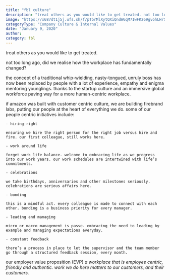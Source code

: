 ```yaml
---
title: "fbl culture"
description: "treat others as you would like to get treated. not too long ago, did we realise how the workplace has fundamentally changed?"
image: "https://x687dt1j5j.ufs.sh/f/pTbrMlXytQXiQndWGqM7IwFK269gvohLHr5a4VNqcYbpTnMX"
categoryType: "Company Culture & Internal Values"
date: "January 9, 2020"
author:
category: fbl
---
```


treat others as you would like to get treated.

not too long ago, did we realise how the workplace has fundamentally changed?

the concept of a traditional whip-wielding, nasty-tongued, unruly boss has now been replaced by people with a lot of experience, empathy and enigma mentoring younglings. thanks to the startup culture and an immersive global workforce paving way for a more human-centric workplace.

if amazon was built with customer centric culture, we are building firebrand labs, putting our people at the heart of everything we do. some of our people centric initiatives include:

    - hiring right

    ensuring we hire the right person for the right job versus hire and fire. our first colleague, still works here.

    - work around life

    forget work life balance. welcome to embracing life as we progress into our work years. our work schedules are intertwined with life’s commitments.

    - celebrations

    we take birthdays, anniversaries and other milestones seriously. celebrations are serious affairs here.

    - bonding

    this is a mindful act. every colleague is made to connect with each other. bonding is a business priority for every manager.

    - leading and managing

    micro or macro management is passe. embracing the need to leading by example and managing expectations everyday.

    - constant feedback

    there’s a process in place to let the supervisor and the team member go through a structured feedback session, every month.

our employer value proposition (EVP)
_a workplace that is employee centric, friendly and authentic. work we do here matters to our customers, and their customers._
